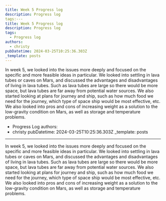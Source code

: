 ```yaml
---
title: Week 5 Progress log
description: Progress log
tags:---
title: Week 5 Progress log
description: Progress log
tags:
  - Progress log
authors:
  - christy
pubDatetime: 2024-03-25T10:25:36.303Z
_template: posts
---
```


In week 5, we looked into the issues more deeply and focused on the specific and more feasible ideas in particular. We looked into settling in lava tubes or caves on Mars, and discussed the advantages and disadvantages of living in lava tubes. Such as lava tubes are large so there would be more space, but lava tubes are far away from potential water sources. We also started looking at plans for journey and ship, such as how much food we need for the journey, which type of space ship would be most effective, etc. We also looked into pros and cons of increasing weight as a solution to the low-gravity condition on Mars, as well as storage and temperature problems.

- Progress Log
  authors:
- christy
  pubDatetime: 2024-03-25T10:25:36.303Z
  \_template: posts

---

In week 5, we looked into the issues more deeply and focused on the specific and more feasible ideas in particular. We looked into settling in lava tubes or caves on Mars, and discussed the advantages and disadvantages of living in lava tubes. Such as lava tubes are large so there would be more space, but lava tubes are far away from potential water sources. We also started looking at plans for journey and ship, such as how much food we need for the journey, which type of space ship would be most effective, etc. We also looked into pros and cons of increasing weight as a solution to the low-gravity condition on Mars, as well as storage and temperature problems.
